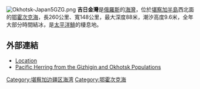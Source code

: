 [[Image:Okhotsk-Japan5GZG.png|thumb]]
'''吉日金灣'''是[[俄羅斯|俄羅斯]]的[[海灣|海灣]]，位於[[堪察加半島|堪察加半島]]西北面的[[鄂霍次克海|鄂霍次克海]]，長260公里、寬148公里，最大深度88米，潮汐高度9.6米，全年大部分時間結冰，是[[太平洋鯡|太平洋鯡]]的棲息地。

==外部連結==
*[http://worldmaps.web.infoseek.co.jp/russia_guide.htm Location]{{Wayback|url=http://worldmaps.web.infoseek.co.jp/russia_guide.htm |date=20080109202105 }}
*[http://www.springerlink.com/content/v725v0h34x212627/ Pacific Herring from the Gizhigin and Okhotsk Populations]{{Dead link|date=2020年2月 |bot=InternetArchiveBot |fix-attempted=yes }}

{{Russia-geo-stub}}
[[Category:堪察加边疆区海湾|Category:堪察加边疆区海湾]]
[[Category:鄂霍次克海|Category:鄂霍次克海]]
{{coord|61|N|158|E|region:RU_type:waterbody|display=title}}